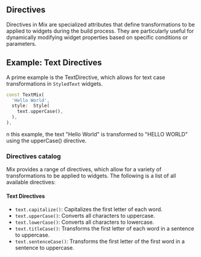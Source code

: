 ## Directives

Directives in Mix are specialized attributes that define transformations to be applied to widgets during the build process. They are particularly useful for dynamically modifying widget properties based on specific conditions or parameters.

## Example: Text Directives

A prime example is the TextDirective, which allows for text case transformations in `StyledText` widgets.

```dart {4}
const TextMix(
  'Hello World',
  style:  Style(
    text.upperCase(),
  ),
),
```

n this example, the text "Hello World" is transformed to "HELLO WORLD" using the upperCase() directive.

### Directives catalog

Mix provides a range of directives, which allow for a variety of transformations to be applied to widgets. The following is a list of all available directives:

#### Text Directives

- `text.capitalize()`: Capitalizes the first letter of each word.
- `text.upperCase()`: Converts all characters to uppercase.
- `text.lowerCase()`: Converts all characters to lowercase.
- `text.titleCase()`: Transforms the first letter of each word in a sentence to uppercase.
- `text.sentenceCase()`: Transforms the first letter of the first word in a sentence to uppercase.
